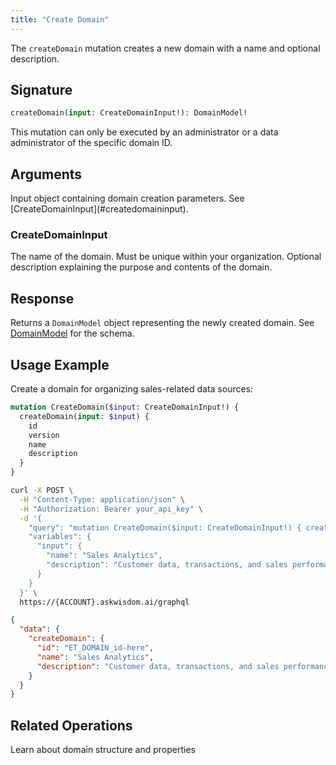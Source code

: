 ```yaml
---
title: "Create Domain"
---
```


The `createDomain` mutation creates a new domain with a name and optional description.

## Signature

```graphql
createDomain(input: CreateDomainInput!): DomainModel!
```

<Note>
  This mutation can only be executed by an administrator or a data administrator of the specific domain ID.
</Note>

## Arguments

<ParamField path="input" type="CreateDomainInput!" required>
  Input object containing domain creation parameters. See [CreateDomainInput](#createdomaininput).
</ParamField>

### CreateDomainInput

<ParamField path="name" type="String!" required>
  The name of the domain. Must be unique within your organization.
</ParamField>

<ParamField path="description" type="String">
  Optional description explaining the purpose and contents of the domain.
</ParamField>

## Response

Returns a `DomainModel` object representing the newly created domain. See [DomainModel](/integrations/graphql-api/objects/domain-model) for the schema.

## Usage Example

Create a domain for organizing sales-related data sources:

```graphql
mutation CreateDomain($input: CreateDomainInput!) {
  createDomain(input: $input) {
    id
    version
    name
    description
  }
}
```

<RequestExample>

```bash Request
curl -X POST \
  -H "Content-Type: application/json" \
  -H "Authorization: Bearer your_api_key" \
  -d '{
    "query": "mutation CreateDomain($input: CreateDomainInput!) { createDomain(input: $input) { id name description } }",
    "variables": {
      "input": {
        "name": "Sales Analytics",
        "description": "Customer data, transactions, and sales performance metrics"
      }
    }
  }' \
  https://{ACCOUNT}.askwisdom.ai/graphql
```

</RequestExample>

<ResponseExample>

```json Response
{
  "data": {
    "createDomain": {
      "id": "ET_DOMAIN_id-here",
      "name": "Sales Analytics",
      "description": "Customer data, transactions, and sales performance metrics"
    }
  }
}
```

</ResponseExample>

## Related Operations

<CardGroup cols={2}>
  <Card title="DomainModel Schema" icon="folder" href="/integrations/graphql-api/objects/domain-model">
    Learn about domain structure and properties
  </Card>
</CardGroup>